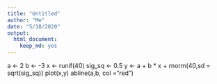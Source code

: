 ```yaml
---
title: "Untitled"
author: "Me"
date: "5/18/2020"
output: 
  html_document: 
    keep_md: yes
---
```


a <- 2
b <- -3
x <- runif(40)
sig_sq <- 0.5
y <- a + b * x + rnorm(40,sd = sqrt(sig_sq))
plot(x,y)
abline(a,b, col ="red")

